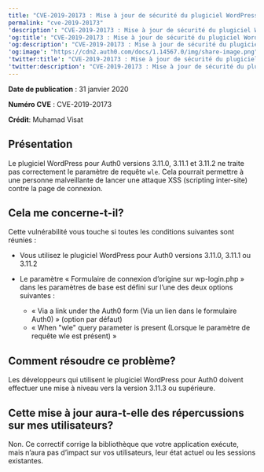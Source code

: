 ---
title: "CVE-2019-20173 : Mise à jour de sécurité du plugiciel WordPress pour Auth0 wp-auth0"
permalink: "cve-2019-20173"
'description': "CVE-2019-20173 : Mise à jour de sécurité du plugiciel WordPress pour Auth0"
'og:title': "CVE-2019-20173 : Mise à jour de sécurité du plugiciel WordPress pour Auth0 wp-auth0"
'og:description': "CVE-2019-20173 : Mise à jour de sécurité du plugiciel WordPress pour Auth0"
'og:image': "https://cdn2.auth0.com/docs/1.14567.0/img/share-image.png"
'twitter:title': "CVE-2019-20173 : Mise à jour de sécurité du plugiciel WordPress pour Auth0 wp-auth0"
'twitter:description': "CVE-2019-20173 : Mise à jour de sécurité du plugiciel WordPress pour Auth0"
---

**Date de publication** : 31 janvier 2020

**Numéro CVE** : CVE-2019-20173

**Crédit**: Muhamad Visat

## Présentation

Le plugiciel WordPress pour Auth0 versions 3.11.0, 3.11.1 et 3.11.2 ne traite pas correctement le paramètre de requête `wle`. Cela pourrait permettre à une personne malveillante de lancer une attaque XSS (scripting inter-site) contre la page de connexion.

## Cela me concerne-t-il?

Cette vulnérabilité vous touche si toutes les conditions suivantes sont réunies :

* Vous utilisez le plugiciel WordPress pour Auth0 versions 3.11.0, 3.11.1 ou 3.11.2
* Le paramètre « Formulaire de connexion d’origine sur wp-login.php » dans les paramètres de base est défini sur l’une des deux options suivantes :

  + « Via a link under the Auth0 form (Via un lien dans le formulaire Auth0) » (option par défaut)
  + « When "wle" query parameter is present (Lorsque le paramètre de requête wle est présent) »

## Comment résoudre ce problème?

Les développeurs qui utilisent le plugiciel WordPress pour Auth0 doivent effectuer une mise à niveau vers la version 3.11.3 ou supérieure.

## Cette mise à jour aura-t-elle des répercussions sur mes utilisateurs?

Non. Ce correctif corrige la bibliothèque que votre application exécute, mais n’aura pas d’impact sur vos utilisateurs, leur état actuel ou les sessions existantes.